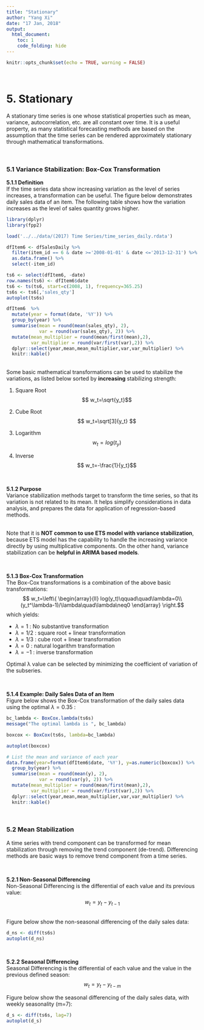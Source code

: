 ```yaml
---
title: "Stationary"
author: "Yang Xi"
date: "17 Jan, 2018"
output:
  html_document:
    toc: 1
    code_folding: hide
---
```


```r
knitr::opts_chunk$set(echo = TRUE, warning = FALSE)
```

<br>

# 5. Stationary
A stationary time series is one whose statistical properties such as mean, variance, autocorrelation, etc. are all constant over time. It is a useful property, as many statistical forecasting methods are based on the assumption that the time series can be rendered approximately stationary through mathematical transformations.

<br>

### 5.1 Variance Stabilization: Box-Cox Transformation
**5.1.1	Definition**<BR>
If the time series data show increasing variation as the level of series increases, a transformation can be useful. The figure below demonstrates daily sales data of an item. The following table shows how the variation increases as the level of sales quantity grows higher.
```r
library(dplyr)
library(fpp2)

load('../../data/(2017) Time Series/time_series_daily.rdata')

dfItem6 <- dfSalesDaily %>%
  filter(item_id == 6 & date >='2008-01-01' & date <='2013-12-31') %>%
  as.data.frame() %>%
  select(-item_id)

ts6 <- select(dfItem6, -date)
row.names(ts6) <- dfItem6$date
ts6 <- ts(ts6, start=c(2008, 1), frequency=365.25)
ts6s <- ts6[,'sales_qty']
autoplot(ts6s)

dfItem6  %>%
  mutate(year = format(date, '%Y')) %>%
  group_by(year) %>%
  summarise(mean = round(mean(sales_qty), 2),
            var = round(var(sales_qty), 2)) %>%
  mutate(mean_multiplier = round(mean/first(mean),2),
         var_multiplier = round(var/first(var),2)) %>%
  dplyr::select(year,mean,mean_multiplier,var,var_multiplier) %>%
  knitr::kable()

```

<br>
Some basic mathematical transformations can be used to stabilize the variations, as listed below sorted by **increasing** stabilizing strength:

1. Square Root
$$ w_t=\sqrt{y_t}$$

2. Cube Root
$$ w_t=\sqrt[3]{y_t} $$

3. Logarithm
$$ w_t=log(t_y) $$

4. Inverse
$$ w_t=-\frac{1}{y_t}$$

<br>

**5.1.2	Purpose**<br>
Variance stabilization methods target to transform the time series, so that its variation is not related to its mean. It helps simplify considerations in data analysis, and prepares the data for application of regression-based methods.

<br>
Note that it is **NOT common to use ETS model with variance stabilization**, because ETS model has the capability to handle the increasing variance directly by using multiplicative components. On the other hand, variance stabilization can be **helpful in ARIMA based models**.

<br>

**5.1.3	Box-Cox Transformation**<br>
The Box-Cox transformations is a combination of the above basic transformations:
$$ w_t=\left\{
  \begin{array}{ll}
      log(y_t)\qquad\quad\lambda=0\\
      (y_t^\lambda-1)/\lambda\quad\lambda\neq0
  \end{array}
\right.$$
which yields:

* $\lambda=1$ : No substantive transformation
* $\lambda=1/2$ : square root + linear transformation
* $\lambda=1/3$ : cube root + linear transformation
* $\lambda=0$ : natural logarithm transformation
* $\lambda=-1$ : inverse transformation

Optimal λ value can be selected by minimizing the coefficient of variation of the subseries.

<br>

**5.1.4 Example: Daily Sales Data of an Item**<br>
Figure below shows the Box-Cox transformation of the daily sales data using the optimal $\lambda=0.35$ :
```r
bc_lambda <- BoxCox.lambda(ts6s)
message("The optimal lambda is ", bc_lambda)

boxcox <- BoxCox(ts6s, lambda=bc_lambda)

autoplot(boxcox)

# List the mean and variance of each year
data.frame(year=format(dfItem6$date, '%Y'), y=as.numeric(boxcox)) %>%
  group_by(year) %>%
  summarise(mean = round(mean(y), 2),
            var = round(var(y), 2)) %>%
  mutate(mean_multiplier = round(mean/first(mean),2),
         var_multiplier = round(var/first(var),2)) %>%
  dplyr::select(year,mean,mean_multiplier,var,var_multiplier) %>%
  knitr::kable()

```

<br>

### 5.2 Mean Stabilization
A time series with trend component can be transformed for mean stabilization through removing the trend component (de-trend). Differencing methods are basic ways to remove trend component from a time series.

<br>

**5.2.1 Non-Seasonal Differencing**<br>
Non-Seasonal Differencing is the differential of each value and its previous value:
$$ w_t=y_t-y_{t-1} $$

<br>
Figure below show the non-seasonal differencing of the daily sales data:
```r
d_ns <- diff(ts6s)
autoplot(d_ns)
```

<br>

**5.2.2 Seasonal Differencing**<br>
Seasonal Differencing is the differential of each value and the value in the previous defined season:
$$ w_t=y_t-y_{t-m} $$

Figure below show the seasonal differencing of the daily sales data, with weekly seasonality (m=7):
```r
d_s <- diff(ts6s, lag=7)
autoplot(d_s)
```












